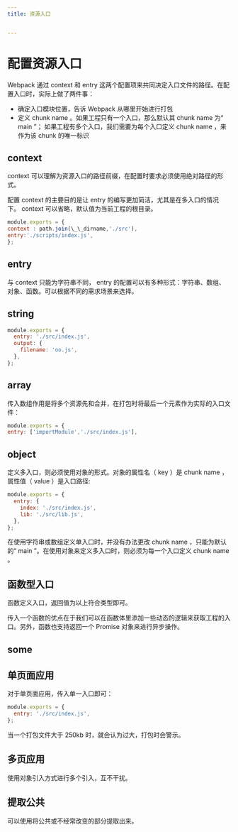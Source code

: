 ```yaml
---
title: 资源入口


---
```


# 配置资源入口

Webpack 通过 context 和 entry 这两个配置项来共同决定入口文件的路径。在配置入口时，实际上做了两件事：

- 确定入口模块位置，告诉 Webpack 从哪里开始进行打包
- 定义 chunk name 。如果工程只有一个入口，那么默认其 chunk name 为“ main ”； 如果工程有多个入口，我们需要为每个入口定义 chunk name ，来作为该 chunk 的唯一标识

## context

context 可以理解为资源入口的路径前缀，在配置时要求必须使用绝对路径的形式。

配置 context 的主要目的是让 entry 的编写更加简洁，尤其是在多入口的情况下。 context 可以省略，默认值为当前工程的根目录。

```js
module.exports = {
context : path.join(\_\_dirname,'./src'),
entry:'./scripts/index.js',
};
```

## entry

与 context 只能为字符串不同， entry 的配置可以有多种形式：字符串、数组、对象、函数。可以根据不同的需求场景来选择。

## string

```js
module.exports = {
  entry: './src/index.js',
  output: {
    filename: 'oo.js',
  },
};
```

## array

传入数组作用是将多个资源先和合并，在打包时将最后一个元素作为实际的入口文件：

```js
module.exports = {
entry: ['importModule','./src/index.js'],
```

## object

定义多入口，则必须使用对象的形式。对象的属性名（ key ）是 chunk name ，属性值（ value ）是入口路径:

```js
module.exports = {
  entry: {
    index: './src/index.js',
    lib: './src/lib.js',
  },
};
```

在使用字符串或数组定义单入口时，并没有办法更改 chunk name ，只能为默认的“ main ”。在使用对象来定义多入口时，则必须为每一个入口定义 chunk name 。

## 函数型入口

函数定义入口，返回值为以上符合类型即可。

传入一个函数的优点在于我们可以在函数体里添加一些动态的逻辑来获取工程的入口。另外，函数也支持返回一个 Promise 对象来进行异步操作。

## some

## 单页面应用

对于单页面应用，传入单一入口即可：

```js
module.exports = {
  entry: './src/index.js',
};
```

当一个打包文件大于 250kb 时，就会认为过大，打包时会警示。

## 多页应用

使用对象引入方式进行多个引入，互不干扰。

## 提取公共

可以使用将公共或不经常改变的部分提取出来。

            